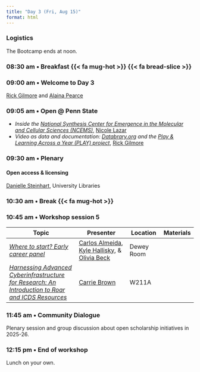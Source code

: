 ```yaml
---
title: "Day 3 (Fri, Aug 15)"
format: html
---
```


::: {.callout-note}
### Logistics
The Bootcamp ends at noon.
:::

### 08:30 am • Breakfast {{< fa mug-hot >}} {{< fa bread-slice >}} {-}

### 09:00 am • Welcome to Day 3 {-}

[Rick Gilmore](directors.qmd#rick-gilmore) and [Alaina Pearce](directors.qmd#alaina-pearce)

### 09:05 am • Open @ Penn State

- *Inside the [National Synthesis Center for Emergence in the Molecular and Cellular Sciences (NCEMS)](https://ncems.psu.edu)*, [Nicole Lazar](program-committee.qmd#nicole-lazar)
- *Video as data and documentation: [Databrary.org](https://databrary.org) and the [Play & Learning Across a Year (PLAY) project](https://play-project.org)*, [Rick Gilmore](directors.qmd#rick-gilmore)
<!-- - ICDS [Wayne Figurelli]() -->

### 09:30 am • Plenary {-}

#### Open access & licensing

[Danielle Steinhart](presenters.qmd#danielle-steinhart), University Libraries

### 10:30 am • Break {{< fa mug-hot >}} {-}

### 10:45 am • Workshop session 5 {- #day_3_am_session_5}

| Topic | Presenter | Location | Materials |
|--------------|----------|-------|------|
| [*Where to start? Early career panel*](sessions.qmd#where-to-start-open-science-for-early-career-researchers) | [Carlos Almeida](program-committee.qmd#carlos-freitas-almeida), [Kyle Hallisky](presenters.qmd#kyle-hallisky), & [Olivia Beck](presenters.qmd#olivia-beck) | Dewey Room |  |
| [*Harnessing Advanced Cyberinfrastructure for Research: An Introduction to Roar and ICDS Resources*](sessions.qmd#open-access-high-performance-computing) | [Carrie Brown](program-committee.qmd#carrie-brown) | W211A |  |

### 11:45 am • Community Dialogue {-}

Plenary session and group discussion about open scholarship initiatives in 2025-26.

### 12:15 pm • End of workshop  {-}

Lunch on your own.
